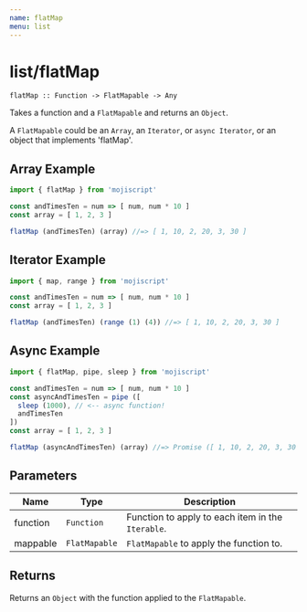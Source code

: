 ```yaml
---
name: flatMap
menu: list
---
```


# list/flatMap

`flatMap :: Function -> FlatMapable -> Any`

Takes a function and a `FlatMapable` and returns an `Object`.

A `FlatMapable` could be an `Array`, an `Iterator`, or `async Iterator`, or an object that implements 'flatMap'.

## Array Example

```javascript
import { flatMap } from 'mojiscript'

const andTimesTen = num => [ num, num * 10 ]
const array = [ 1, 2, 3 ]

flatMap (andTimesTen) (array) //=> [ 1, 10, 2, 20, 3, 30 ]
```

## Iterator Example

```javascript
import { map, range } from 'mojiscript'

const andTimesTen = num => [ num, num * 10 ]
const array = [ 1, 2, 3 ]

flatMap (andTimesTen) (range (1) (4)) //=> [ 1, 10, 2, 20, 3, 30 ]
```

## Async Example

```javascript
import { flatMap, pipe, sleep } from 'mojiscript'

const andTimesTen = num => [ num, num * 10 ]
const asyncAndTimesTen = pipe ([
  sleep (1000), // <-- async function!
  andTimesTen
])
const array = [ 1, 2, 3 ]

flatMap (asyncAndTimesTen) (array) //=> Promise ([ 1, 10, 2, 20, 3, 30 ]​​​​​)
```

## Parameters

| Name | Type | Description |
| ---- | ---- | ----------- |
| function | `Function`  | Function to apply to each item in the `Iterable`. |
| mappable | `FlatMapable`  | `FlatMapable` to apply the function to. |

## Returns

Returns an `Object` with the function applied to the `FlatMapable`.

